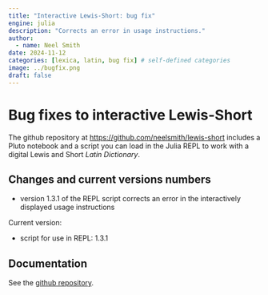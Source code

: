 ```yaml
---
title: "Interactive Lewis-Short: bug fix"
engine: julia
description: "Corrects an error in usage instructions."
author:
  - name: Neel Smith
date: 2024-11-12
categories: [lexica, latin, bug fix] # self-defined categories
image: ../bugfix.png
draft: false
---
```


# Bug fixes to interactive Lewis-Short

The github repository at [https://github.com/neelsmith/lewis-short](https://github.com/neelsmith/lewis-short) includes a Pluto notebook and a script you can load in the Julia REPL to work with a digital Lewis and Short *Latin Dictionary*.

## Changes and current versions numbers

- version 1.3.1 of the REPL script corrects an error in the interactively displayed usage instructions

Current version:

- script for use in REPL: 1.3.1


## Documentation

See the [github repository](https://github.com/neelsmith/lewis-short).